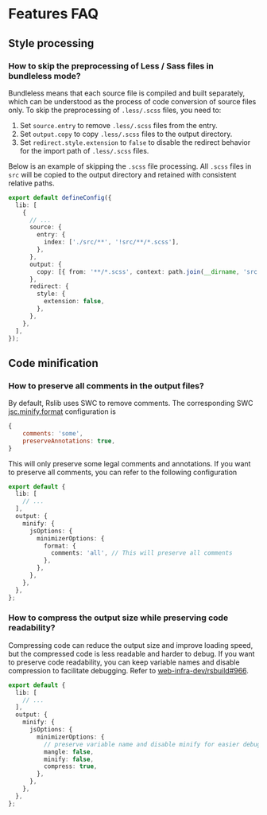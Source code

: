 # Features FAQ

## Style processing

### How to skip the preprocessing of Less / Sass files in bundleless mode?

Bundleless means that each source file is compiled and built separately, which can be understood as the process of code conversion of source files only. To skip the preprocessing of `.less/.scss` files, you need to:

1. Set `source.entry` to remove `.less/.scss` files from the entry.
2. Set `output.copy` to copy `.less/.scss` files to the output directory.
3. Set `redirect.style.extension` to `false` to disable the redirect behavior for the import path of `.less/.scss` files.

Below is an example of skipping the `.scss` file processing. All `.scss` files in `src` will be copied to the output directory and retained with consistent relative paths.

```ts title="rslib.config.ts"
export default defineConfig({
  lib: [
    {
      // ...
      source: {
        entry: {
          index: ['./src/**', '!src/**/*.scss'],
        },
      },
      output: {
        copy: [{ from: '**/*.scss', context: path.join(__dirname, 'src') }],
      },
      redirect: {
        style: {
          extension: false,
        },
      },
    },
  ],
});
```

## Code minification

### How to preserve all comments in the output files?

By default, Rslib uses SWC to remove comments. The corresponding SWC [jsc.minify.format](https://swc.rs/docs/configuration/minification#jscminifyformat) configuration is

```js
{
    comments: 'some',
    preserveAnnotations: true,
}
```

This will only preserve some legal comments and annotations. If you want to preserve all comments, you can refer to the following configuration

```ts title="rslib.config.ts"
export default {
  lib: [
    // ...
  ],
  output: {
    minify: {
      jsOptions: {
        minimizerOptions: {
          format: {
            comments: 'all', // This will preserve all comments
          },
        },
      },
    },
  },
};
```

### How to compress the output size while preserving code readability?

Compressing code can reduce the output size and improve loading speed, but the compressed code is less readable and harder to debug. If you want to preserve code readability, you can keep variable names and disable compression to facilitate debugging. Refer to [web-infra-dev/rsbuild#966](https://github.com/web-infra-dev/rsbuild/pull/3966).

```ts title="rslib.config.ts"
export default {
  lib: [
    // ...
  ],
  output: {
    minify: {
      jsOptions: {
        minimizerOptions: {
          // preserve variable name and disable minify for easier debugging
          mangle: false,
          minify: false,
          compress: true,
        },
      },
    },
  },
};
```

